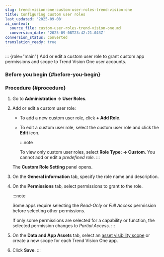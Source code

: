 ```yaml
---
slug: trend-vision-one-custom-user-roles-trend-vision-one
title: Configuring custom user roles
last_updated: '2025-09-08'
ai_context:
  source_file: custom-user-roles-trend-vision-one.md
  conversion_date: '2025-09-08T23:42:21.043Z'
conversion_status: converted
translation_ready: true
---
```


::: {role="main"}
Add or edit a custom user role to grant custom app permissions and scope to Trend Vision One user accounts.

### Before you begin {#before-you-begin}

### Procedure {#procedure}

1.  Go to **Administration → User Roles**.

2.  Add or edit a custom user role:

    - To add a new custom user role, click **+ Add Role**.

    - To edit a custom user role, select the custom user role and click the **Edit** icon.

      :::note

      To view only custom user roles, select **Role Type: → Custom**. You cannot add or edit a *predefined role*.
      :::

    The **Custom Role Setting** panel opens.

3.  On the **General information** tab, specify the role name and description.

4.  On the **Permissions** tab, select permissions to grant to the role.

    :::note

    Some apps require selecting the *Read-Only* or *Full Access* permission before selecting other permissions.

    If only some permissions are selected for a capability or function, the selected permission changes to *Partial Access*.
    :::

5.  On the **Data and App Assets** tab, select an [asset visibility scope](asset-visibility-management.mdx) or create a new scope for each Trend Vision One app.

6.  Click **Save**.
:::
